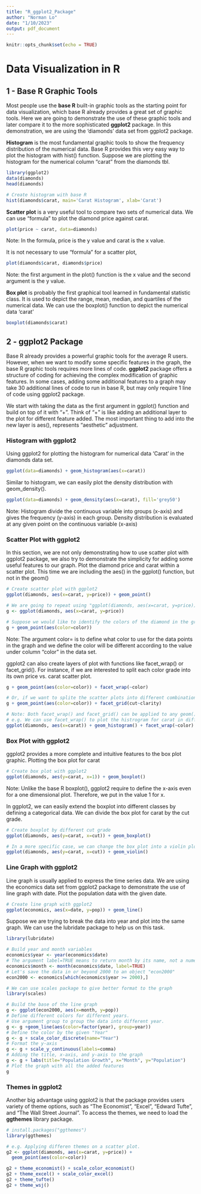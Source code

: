 ---
title: "R_ggplot2_Package"
author: "Norman Lo"
date: "1/10/2023"
output: pdf_document
---

```{r setup, include=FALSE}
knitr::opts_chunk$set(echo = TRUE)
```

# Data Visualization in R

## 1 - Base R Graphic Tools ###

Most people use the **base R** built-in graphic tools as the starting point for data visualization, which base R already provides a great set of graphic tools. Here we are going to demonstrate the use of these graphic tools and later compare it to the more sophisticated **ggplot2** package. In this demonstration, we are using the 'diamonds' data set from ggplot2 package.

**Histogram** is the most fundamental graphic tools to show the frequency distribution of the numerical data. Base R provides this very easy way to plot the histogram with hist() function. Suppose we are plotting the histogram for the numerical column "carat" from the diamonds tbl.

``` {r base R 1}
library(ggplot2)
data(diamonds)
head(diamonds)

# Create histogram with base R
hist(diamonds$carat, main='Carat Histogram', xlab='Carat')
```


**Scatter plot** is a very useful tool to compare two sets of numerical data. We can use "formula" to plot the diamond price against carat.

```{r base R 2}
plot(price ~ carat, data=diamonds)
```

Note: In the formula, price is the y value and carat is the x value.

It is not necessary to use "formula" for a scatter plot,

``` {r base R 3}
plot(diamonds$carat, diamonds$price)
```

Note: the first argument in the plot() function is the x value and the second argument is the y value.

**Box plot** is probably the first graphical tool learned in fundamental statistic class. It is used to depict the range, mean, median, and quartiles of the numerical data. We can use the boxplot() function to depict the numerical data 'carat'

``` {r base R 4}
boxplot(diamonds$carat)
```

## 2 - ggplot2 Package

Base R already provides a powerful graphic tools for the average R users. However, when we want to modify some specific features in the graph, the base R graphic tools requires more lines of code. **ggplot2** package offers a structure of coding for achieving the complex modification of graphic features. In some cases, adding some additional features to a graph may take 30 additional lines of code to run in base R, but may only require 1 line of code using ggplot2 package.

We start with taking the data as the first argument in ggplot() function and build on top of it with "+". Think of "+" is like adding an additional layer to the plot for different feature added. The most important thing to add into the new layer is aes(), represents "aesthetic" adjustment.

### Histogram with ggplot2

Using ggplot2 for plotting the histogram for numerical data 'Carat' in the diamonds data set.

``` {r ggplot2 1}
ggplot(data=diamonds) + geom_histogram(aes(x=carat))
```

Similar to histogram, we can easily plot the density distribution with geom_density().

```{r ggplot2 2}
ggplot(data=diamonds) + geom_density(aes(x=carat), fill='grey50')
```

Note: Histogram divide the continuous variable into groups (x-axis) and gives the frequency (y-axis) in each group. Density distribution is evaluated at any given point on the continuous variable (x-axis)

### Scatter Plot with ggplot2

In this section, we are not only demonstrating how to use scatter plot with ggplot2 package, we also try to demonstrate the simplicity for adding some useful features to our graph. Plot the diamond price and carat within a scatter plot. This time we are including the aes() in the ggplot() function, but not in the geom()

``` {r ggplot2 3}
# Create scatter plot with ggplot2
ggplot(diamonds, aes(x=carat, y=price)) + geom_point()

# We are going to repeat using "ggplot(diamonds, aes(x=carat, y=price))", so we save it into a variable "g".
g <- ggplot(diamonds, aes(x=carat, y=price))

# Suppose we would like to identify the colors of the diamond in the graph with different color codes.
g + geom_point(aes(color=color))
```

Note: The argument color= is to define what color to use for the data points in the graph and we define the color will be different according to the value under column "color" in the data set.

ggplot2 can also create layers of plot with functions like facet_wrap() or facet_grid(). For instance, if we are interested to split each color grade into its own price vs. carat scatter plot.

``` {r ggplot2 4}
g + geom_point(aes(color=color)) + facet_wrap(~color)

# Or, if we want to splite the scatter plots into different combinations of "cut" and "clarity" grade.
g + geom_point(aes(color=color)) + facet_grid(cut~clarity)

# Note: Both facet_wrap() and facet_grid() can be applied to any geom() functions.
# e.g. We can use facet_wrap() to plot the histrogram for carat in different color grade.
ggplot(diamonds, aes(x=carat)) + geom_histogram() + facet_wrap(~color)
```

### Box Plot with ggplot2

ggplot2 provides a more complete and intuitive features to the box plot graphic. Plotting the box plot for carat

``` {r ggplot2 5}
# Create box plot with ggplot2
ggplot(diamonds, aes(y=carat, x=1)) + geom_boxplot()
```

Note: Unlike the base R boxplot(), ggplot2 require to define the x-axis even for a one dimensional plot. Therefore, we put in the value 1 for x.

In ggplot2, we can easily extend the boxplot into different classes by defining a categorical data. We can divide the box plot for carat by the cut grade.

``` {r ggplot2 6}
# Create boxplot by different cut grade
ggplot(diamonds, aes(y=carat, x=cut)) + geom_boxplot()

# In a more specific case, we can change the box plot into a violin plot
ggplot(diamonds, aes(y=carat, x=cut)) + geom_violin()
```

### Line Graph with ggplot2

Line graph is usually applied to express the time series data. We are using the economics data set from ggplot2 package to demonstrate the use of line graph with date. Plot the population data with the given date.

``` {r ggplot2 7}
# Create line graph with ggplot2
ggplot(economics, aes(x=date, y=pop)) + geom_line()
```

Suppose we are trying to break the data into year and plot into the same graph. We can use the lubridate package to help us on this task.

``` {r ggplot2 8}
library(lubridate)

# Build year and month variables
economics$year <- year(economics$date)
# The argument label=TRUE means to return month by its name, not a numeric value
economics$month <- month(economics$date, label=TRUE)
# Let's save the data in or beyond 2000 to an object "econ2000"
econ2000 <- economics[which(economics$year >= 2000),]

# We can use scales package to give better format to the graph
library(scales)

# Build the base of the line graph
g <- ggplot(econ2000, aes(x=month, y=pop))
# Define different colors for different years.
# Use argument group to group the data into different year.
g <- g +geom_line(aes(color=factor(year), group=year))
# Define the color by the given "Year"
g <- g + scale_color_discrete(name="Year")
# Format the y-axis
g <- g + scale_y_continuous(labels=comma)
# Adding the title, x-axis, and y-axis to the graph
g <- g + labs(title="Population Growth", x="Month", y="Population")
# Plot the graph with all the added features
g
```

### Themes in ggplot2

Another big advantage using ggplot2 is that the package provides users variety of theme options, such as "The Economist", "Excel", "Edward Tufte", and "The Wall Street Journal". To access the themes, we need to load the **ggthemes** library package.

``` {r ggplot2 9}
# install.packages("ggthemes")
library(ggthemes)

# e.g. Applying differen themes on a scatter plot.
g2 <- ggplot(diamonds, aes(x=carat, y=price)) +
  geom_point(aes(color=color))

g2 + theme_economist() + scale_color_economist()
g2 + theme_excel() + scale_color_excel()
g2 + theme_tufte()
g2 + theme_wsj()
```